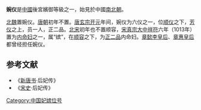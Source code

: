 '''婉仪'''是[[中國|中國]]後宮嬪御等級之一，始見於中國[[南北朝|南北朝]]。

[[北魏|北魏]]置婉仪。[[唐朝|唐朝]]初年不置。[[唐玄宗|唐玄宗]][[开元|开元]]年间，婉仪为六仪之一，位[[顺仪|顺仪]]之下，[[芳仪|芳仪]]之上，员一人，正二品。[[北宋|北宋]]初年也不置顺容，[[宋真宗|宋真宗]][[大中祥符|大中祥符]]六年（1013年）置为[[内命妇|内命妇]]之一，属“嫔”，在[[顺容|顺容]]之下，为[[正二品|正二品]]内命妇。[[章懿李皇后|章懿李皇后]]、[[章惠皇后|章惠皇后]]都曾经担任婉仪。

==参考文献==
* 《[[新唐书|新唐书]]·后妃传》
* 《[[宋史|宋史]]·后妃传》
{{DEFAULTSORT:S}}
[[Category:中国妃嫔位号|Category:中国妃嫔位号]]